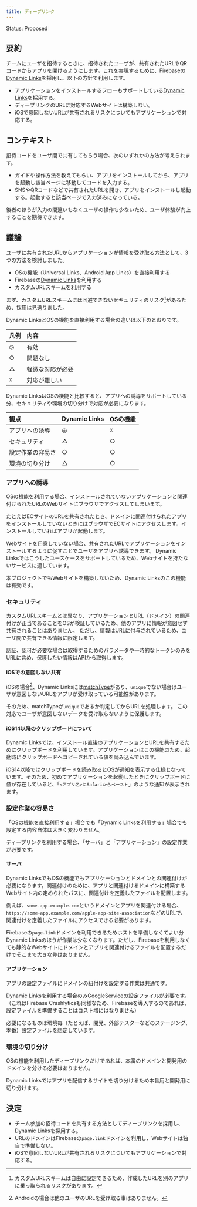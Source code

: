 ```yaml
---
title: ディープリンク
---
```


Status: Proposed

<!--
Proposed: 提案中
Accepted: 採用
Rejected: 却下
Superseded: 廃止
-->

## 要約

チームにユーザを招待するときに、招待されたユーザが、共有されたURLやQRコードからアプリを開けるようにします。これを実現するために、Firebaseの[Dynamic Links](https://firebase.google.com/docs/dynamic-links)を採用し、以下の方針で利用します。

- アプリケーションをインストールするフローもサポートしている[Dynamic Links](https://firebase.google.com/docs/dynamic-links/operating-system-integrations)を採用する。
- ディープリンクのURLに対応するWebサイトは構築しない。
- iOSで意図しないURLが共有されるリスクについてもアプリケーションで対応する。

## コンテキスト

招待コードをユーザ間で共有してもらう場合、次のいずれかの方法が考えられます。

- ガイドや操作方法を教えてもらい、アプリをインストールしてから、アプリを起動し該当ページに移動してコードを入力する。
- SNSやQRコードなどで共有されたURLを開き、アプリをインストールし起動する。起動すると該当ページで入力済みになっている。

後者のほうが入力の間違いもなくユーザの操作も少ないため、ユーザ体験が向上することを期待できます。

## 議論

ユーザに共有されたURLからアプリケーションが情報を受け取る方法として、3つの方法を検討しました。

 - OSの機能（Universal Links、Android App Links）を直接利用する
 - Firebaseの[Dynamic Links](https://firebase.google.com/docs/dynamic-links/operating-system-integrations)を利用する
 - カスタムURLスキームを利用する

まず、カスタムURLスキームには回避できないセキュリティのリスク[^1]があるため、採用は見送りました。

Dynamic LinksとOSの機能を直接利用する場合の違いは以下のとおりです。

|凡例|内容|
|:--|:------------|
|◎|有効|
|○|問題なし|
|△|軽微な対応が必要|
|☓|対応が難しい|

Dynamic LinksはOSの機能と比較すると、アプリへの誘導をサポートしている分、セキュリティや環境の切り分けで対応が必要になります。

|観点|Dynamic Links|OSの機能|
|:--|:------------|:------|
|アプリへの誘導|◎|☓|
|セキュリティ|△|○|
|設定作業の容易さ|○|○|
|環境の切り分け|△|○|

[^1]:カスタムURLスキームは自由に設定できるため、作成したURLを別のアプリに乗っ取られるリスクがあります。

### アプリへの誘導

OSの機能を利用する場合、インストールされていないアプリケーションと関連付けられたURLのWebサイトにブラウザでアクセスしてしまいます。

たとえばECサイトのURLを共有されたとき、ドメインに関連付けられたアプリをインストールしていないときにはブラウザでECサイトにアクセスします。インストールしていればアプリが起動します。

Webサイトを用意していない場合、共有されたURLでアプリケーションをインストールするように促すことでユーザをアプリへ誘導できます。
Dynamic Linksではこうしたユースケースをサポートしているため、Webサイトを持たないサービスに適しています。

本プロジェクトでもWebサイトを構築しないため、Dynamic Linksのこの機能は有効です。

### セキュリティ

カスタムURLスキームとは異なり、アプリケーションとURL（ドメイン）の関連付けが正当であることをOSが検証しているため、他のアプリに情報が意図せず共有されることはありません。
ただし、情報はURLに付与されているため、ユーザ間で共有できる情報に限定します。

認証、認可が必要な場合は取得するためのパラメータや一時的なトークンのみをURLに含め、保護したい情報はAPIから取得します。

#### iOSでの意図しない共有

iOSの場合[^3]、Dynamic Linksには[matchType](https://firebase.google.com/docs/reference/swift/firebasedynamiclinks/api/reference/Enums/DLMatchType.html)があり、`unique`でない場合はユーザが意図しないURLをアプリが受け取っている可能性があります。

そのため、matchTypeが`unique`であるか判定してからURLを処理します。
この対応でユーザが意図しないデータを受け取らないように保護します。

[^3]: Androidの場合は他のユーザのURLを受け取る事はありません。

#### iOS14以降のクリップボードについて

Dynamic Linksでは、インストール直後のアプリケーションとURLを共有するためにクリップボードを利用しています。アプリケーションはこの機能のため、起動時にクリップボードへコピーされている値を読み込んでいます。

iOS14以降ではクリップボードを読み取るとOSが通知を表示する仕様となっています。そのため、初めてアプリケーションを起動したときにクリップボードに値が存在していると、「`<アプリ名>にSafariからペースト`」のような通知が表示されます。

### 設定作業の容易さ

「OSの機能を直接利用する」場合でも「Dynamic Linksを利用する」場合でも設定する内容自体は大きく変わりません。

ディープリンクを利用する場合、「サーバ」と「アプリケーション」の設定作業が必要です。

#### サーバ

Dynamic LinksでもOSの機能でもアプリケーションとドメインとの関連付けが必要になります。関連付けのために、アプリと関連付けるドメインに構築するWebサイト内の定められたパスに、関連付けを定義したファイルを配置します。

例えば、`some-app.example.com`というドメインとアプリを関連付ける場合、`https://some-app.example.com/apple-app-site-association`などのURLで、関連付けを定義したファイルにアクセスできる必要があります。

Firebaseの`page.link`ドメインを利用できるためホストを準備しなくてよい分Dynamic Linksのほうが作業は少なくなります。ただし、Firebaseを利用しなくても静的なWebサイトにドメインとアプリを関連付けるファイルを配置するだけでそこまで大きな差はありません。

#### アプリケーション

アプリの設定ファイルにドメインの紐付けを設定する作業は共通です。

Dynamic Linksを利用する場合のみGoogleServiceの設定ファイルが必要です。（これはFirebase Crashlyticsも同様なため、Firebaseを導入するのであれば、設定ファイルを準備することはコスト増にはなりません）

必要になるものは環境毎（たとえば、開発、外部テスターなどのステージング、本番）設定ファイルを想定しています。

### 環境の切り分け

OSの機能を利用したディープリンクだけであれば、本番のドメインと開発用のドメインを分ける必要はありません。

Dynamic Linksではアプリを配信するサイトを切り分けるため本番用と開発用に切り分けます。

## 決定

- チーム参加の招待コードを共有する方法としてディープリンクを採用し、Dynamic Linksを採用する。
- URLのドメインはFirebaseの`page.link`ドメインを利用し、Webサイトは独自で準備しない。
- iOSで意図しないURLが共有されるリスクについてもアプリケーションで対応する。
